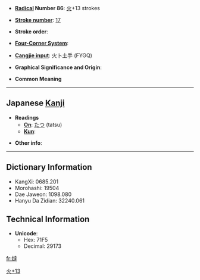 * '''[[Wiktionary:Chinese radical index| Radical]] Number 86''': [[Wiktionary:Chinese radical index 火|火]]+13 strokes

* '''[[Wiktionary:Chinese total strokes index|Stroke number]]''': [[Wiktionary:Chinese total strokes index 17|17]]

* '''Stroke order''': 

* '''[[Wiktionary:Chinese four corner index|Four-Corner System]]''': 

* '''[[Wiktionary:Chinese Cangjie index|Cangjie input]]''': 火卜土手 (FYGQ)

* '''Graphical Significance and Origin''': 

* '''Common Meaning'''

----

== Japanese [[Kanji]] ==

* '''Readings'''
** '''[[On]]''': [[たつ]] (tatsu)
** '''[[Kun]]''': 

* '''Other info''':  

----

== Dictionary Information ==

* KangXi: 0685.201
* Morohashi: 19504
* Dae Jaweon: 1098.080
* Hanyu Da Zidian: 32240.061

== Technical Information ==

* '''Unicode''':
** Hex: 71F5
** Decimal: 29173

[[Category:Japanese-only CJKV Characters|火+13]]

[[fr:燵]]